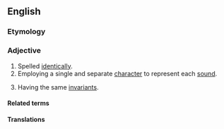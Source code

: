 ==English==

===Etymology===
{{confix|en|homo|graphic}}

===Adjective===
{{en-adj|-}}

# Spelled [[identical]]ly.
# Employing a single and separate [[character]] to represent each [[sound]].
# {{lb|en|geometry}} Having the same [[invariant]]s.

====Related terms====
{{col4|en
|homograph
|homography
}}

====Translations====
{{trans-top|spelled identically}}
{{trans-mid}}
{{trans-bottom}}